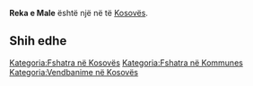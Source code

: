 {{Fshat në 
 | Emri                = Reka e Male
 | EmriAlt                = 
 | NAME_SHORT_FORM=      
 | NAME_GENERIC=      
 | NAME_SORT_NAME_RO=      REKAEMALE
 | FULL_NAME_RO = Reka e Male
 | FULL_NAME_ND_RO=Reka e Male
 | SORT_NAME_RG=MALE REKAE
 | FULL_NAME_RG=Male, Reka e
 | FULL_NAME_ND_RG=Male, Reka e
 | SRP_NAME_SHORT_FORM=      
 | SRP_NAME_GENERIC=      
 | SRP_NAME_SORT_NAME_RO=      
 | SRP_FULL_NAME_RO = 
 | SRP_FULL_NAME_ND_RO=
 | SRP_SORT_NAME_RG=
 | SRP_FULL_NAME_RG=
 | SRP_FULL_NAME_ND_RG=
 | Emri (Rasa dhanore) = 
 | Figura              = 
 | Shteti              = Kosovo
 | Komuna              = 
 | Kodi postar         = 
 | Sipërfaqja          = 

 | Popullsia           = 

 | Regj. i popullsisë  = 
 | Dend. e popullsisë  = 
 | Faqja zyrtare       = 
 <!--- Koordinatat ----> 
 | Gjerësia            = 42.325556
 | Gjatësia            = 20.919444
 | Lartësia            = 
}}
'''Reka e Male''' është një [[]] në [[]] të [[Kosovës]].

<!-- == Gjeografia == -->
<!-- == Historia == -->
<!-- == Demografia == -->
== Shih edhe ==
{{Komuna }}
{{Kosovo-Administrata-Cung}}

[[Kategoria:Fshatra në Kosovës]]
[[Kategoria:Fshatra në Kommunes ]]
[[Kategoria:Vendbanime në Kosovës]]